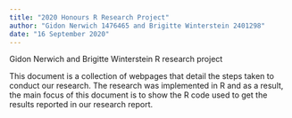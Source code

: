 ```yaml
---
title: "2020 Honours R Research Project"
author: "Gidon Nerwich 1476465 and Brigitte Winterstein 2401298"
date: "16 September 2020"
---
```


Gidon Nerwich and Brigitte Winterstein R research project

This document is a collection of webpages that detail the steps taken to conduct our research. The research was implemented in R and as a result, the main focus of this document is to show the R code used to get the results reported in our research report.